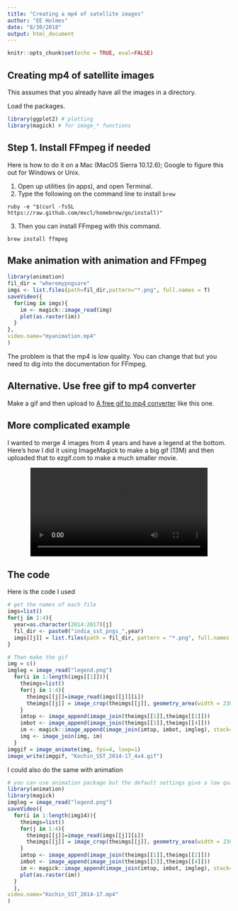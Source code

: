 ```yaml
---
title: "Creating a mp4 of satellite images"
author: "EE Holmes"
date: "8/30/2018"
output: html_document
---
```


```r
knitr::opts_chunk$set(echo = TRUE, eval=FALSE)
```

## Creating mp4 of satellite images

This assumes that you already have all the images in a directory.

Load the packages.  
```r
library(ggplot2) # plotting
library(magick) # for image_* functions
```

## Step 1. Install FFmpeg if needed

Here is how to do it on a Mac (MacOS Sierra 10.12.6); Google to figure this out for Windows or Unix.

1. Open up utilities (in apps), and open Terminal.  
2. Type the following on the command line to install `brew`
```
ruby -e "$(curl -fsSL https://raw.github.com/mxcl/homebrew/go/install)"
```
3. Then you can install FFmpeg with this command.
```
brew install ffmpeg
```

## Make animation with animation and FFmpeg

```r
library(animation)
fil_dir = "wheremypngsare"
imgs <- list.files(path=fil_dir,pattern="*.png", full.names = T)
saveVideo({
  for(img in imgs){
    im <- magick::image_read(img)
    plot(as.raster(im))
  }
},
video.name="myanimation.mp4"
)
```

The problem is that the mp4 is low quality.  You can change that but you need to dig into the documentation for FFmpeg.

## Alternative.  Use free gif to mp4 converter

Make a gif and then upload to [A free gif to mp4 converter]( https://ezgif.com/gif-to-mp4) like this one.

## More complicated example

I wanted to merge 4 images from 4 years and have a legend at the bottom.  Here's how I did it using ImageMagick to make a big gif (13M) and then uploaded that to ezgif.com to make a much smaller movie.

<div style="text-align:center" markdown="1">

<video width="400" controls>
  <source src="Kochin_SST_2014-17_4x4.mp4" type="video/mp4">
  Your browser does not support HTML5 video.
</video>

</div>

## The code

Here is the code I used
```r
# get the names of each file
imgs=list()
for(j in 1:4){
  year=as.character(2014:2017)[j]
  fil_dir <- paste0("india_sst_pngs_",year)
  imgs[[j]] = list.files(path = fil_dir, pattern = "*.png", full.names = T)
}

# Then make the gif
img = c()
imgleg = image_read("legend.png")
  for(i in 1:length(imgs[[1]])){
    theimgs=list()
    for(j in 1:4){
      theimgs[[j]]=image_read(imgs[[j]][i])
      theimgs[[j]] = image_crop(theimgs[[j]], geometry_area(width = 230, height = 332, x_off = 28, y_off = 0))
    }
    imtop <- image_append(image_join(theimgs[[1]],theimgs[[2]]))
    imbot <- image_append(image_join(theimgs[[3]],theimgs[[4]]))
    im <- magick::image_append(image_join(imtop, imbot, imgleg), stack=TRUE)
    img <- image_join(img, im)
  }
imggif = image_animate(img, fps=4, loop=1)
image_write(imggif, "Kochin_SST_2014-17_4x4.gif")
```

I could also do the same with animation

```r
# you can use animation package but the default settings give a low quality movie
library(animation)
library(magick)
imgleg = image_read("legend.png")
saveVideo({
  for(i in 1:length(img14)){
    theimgs=list()
    for(j in 1:4){
      theimgs[[j]]=image_read(imgs[[j]][i])
      theimgs[[j]] = image_crop(theimgs[[j]], geometry_area(width = 230, height = 332, x_off = 28, y_off = 0))
    }
    imtop <- image_append(image_join(theimgs[[1]],theimgs[[2]]))
    imbot <- image_append(image_join(theimgs[[3]],theimgs[[4]]))
    im <- magick::image_append(image_join(imtop, imbot, imgleg), stack=TRUE)
    plot(as.raster(im))
  }
  },
video.name="Kochin_SST_2014-17.mp4"
)
```

